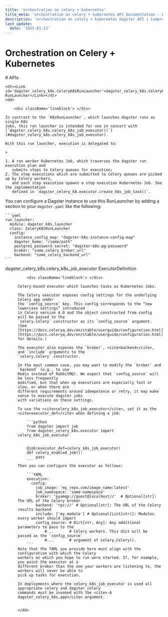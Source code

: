 ```yaml
---
title: 'orchestration on celery + kubernetes'
title_meta: 'orchestration on celery + kubernetes API Documentation - Build Better Data Pipelines | Python Reference Documentation for Dagster'
description: 'orchestration on celery + kubernetes Dagster API | Comprehensive Python API documentation for Dagster, the data orchestration platform. Learn how to build, test, and maintain data pipelines with our detailed guides and examples.'
last_update:
  date: '2025-01-23'
---
```


<div class="section" id="orchestration-on-celery-kubernetes">


# Orchestration on Celery + Kubernetes

</div>


<div class="section" id="apis">
# APIs

<dl>

    <dt><Link id='dagster_celery_k8s.CeleryK8sRunLauncher'>dagster_celery_k8s.CeleryK8sRunLauncher RunLauncher</Link></dt>
    <dd>

        <div className='lineblock'> </div>

    In contrast to the `K8sRunLauncher`, which launches dagster runs as single K8s
    Jobs, this run launcher is intended for use in concert with
    [`dagster_celery_k8s.celery_k8s_job_executor()`](#dagster_celery_k8s.celery_k8s_job_executor).

    With this run launcher, execution is delegated to:

    > 

    1. A run worker Kubernetes Job, which traverses the dagster run execution plan and
       submits steps to Celery queues for execution;
    2. The step executions which are submitted to Celery queues are picked up by Celery workers,
       and each step execution spawns a step execution Kubernetes Job. See the implementation
       defined in `dagster_celery_k8.executor.create_k8s_job_task()`.


You can configure a Dagster instance to use this RunLauncher by adding a section to your
`dagster.yaml` like the following:

    ```yaml
    run_launcher:
      module: dagster_k8s.launcher
      class: CeleryK8sRunLauncher
      config:
        instance_config_map: "dagster-k8s-instance-config-map"
        dagster_home: "/some/path"
        postgres_password_secret: "dagster-k8s-pg-password"
        broker: "some_celery_broker_url"
        backend: "some_celery_backend_url"
    ```

</dd>

</dl>
<dl>
    <dt><Link id='dagster_celery_k8s.celery_k8s_job_executor'>dagster_celery_k8s.celery_k8s_job_executor ExecutorDefinition</Link></dt>
    <dd>

        <div className='lineblock'> </div>

    Celery-based executor which launches tasks as Kubernetes Jobs.

    The Celery executor exposes config settings for the underlying Celery app under
    the `config_source` key. This config corresponds to the “new lowercase settings” introduced
    in Celery version 4.0 and the object constructed from config will be passed to the
    `celery.Celery` constructor as its `config_source` argument.
    (See [https://docs.celeryq.dev/en/stable/userguide/configuration.html](https://docs.celeryq.dev/en/stable/userguide/configuration.html) for details.)

    The executor also exposes the `broker`, <cite>backend</cite>, and `include` arguments to the
    `celery.Celery` constructor.

    In the most common case, you may want to modify the `broker` and `backend` (e.g., to use
    Redis instead of RabbitMQ). We expect that `config_source` will be less frequently
    modified, but that when op executions are especially fast or slow, or when there are
    different requirements around idempotence or retry, it may make sense to execute dagster jobs
    with variations on these settings.

    To use the <cite>celery_k8s_job_executor</cite>, set it as the <cite>executor_def</cite> when defining a job:

        ```python
        from dagster import job
        from dagster_celery_k8s.executor import celery_k8s_job_executor


        @job(executor_def=celery_k8s_job_executor)
        def celery_enabled_job():
            pass
        ```
    Then you can configure the executor as follows:

        ```YAML
        execution:
          config:
            job_image: 'my_repo.com/image_name:latest'
            job_namespace: 'some-namespace'
            broker: 'pyamqp://guest@localhost//'  # Optional[str]: The URL of the Celery broker
            backend: 'rpc://' # Optional[str]: The URL of the Celery results backend
            include: ['my_module'] # Optional[List[str]]: Modules every worker should import
            config_source: # Dict[str, Any]: Any additional parameters to pass to the
                #...       # Celery workers. This dict will be passed as the `config_source`
                #...       # argument of celery.Celery().
        ```
    Note that the YAML you provide here must align with the configuration with which the Celery
    workers on which you hope to run were started. If, for example, you point the executor at a
    different broker than the one your workers are listening to, the workers will never be able to
    pick up tasks for execution.

    In deployments where the celery_k8s_job_executor is used all appropriate celery and dagster_celery
    commands must be invoked with the <cite>-A dagster_celery_k8s.app</cite> argument.


    </dd>

</dl>
</div>
